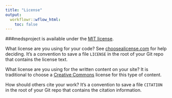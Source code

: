 ```yaml
---
title: "License"
output:
  workflowr::wflow_html:
    toc: false
---
```


###medsproject is available under the [MIT license](MIT).  

What license are you using for your code? See [choosealicense.com][choose] for
help deciding. It's a convention to save a file `LICENSE` in the root of your
Git repo that contains the license text.

What license are you using for the written content on your site? It is
traditional to choose a [Creative Commons][cc] license for this type of content.

[choose]: http://choosealicense.com/
[cc]: https://creativecommons.org/choose/
[MIT]: https://opensource.org/licenses/mit-license.php/
How should others cite your work? It's a convention to save a file `CITATION`
in the root of your Git repo that contains the citation information.
